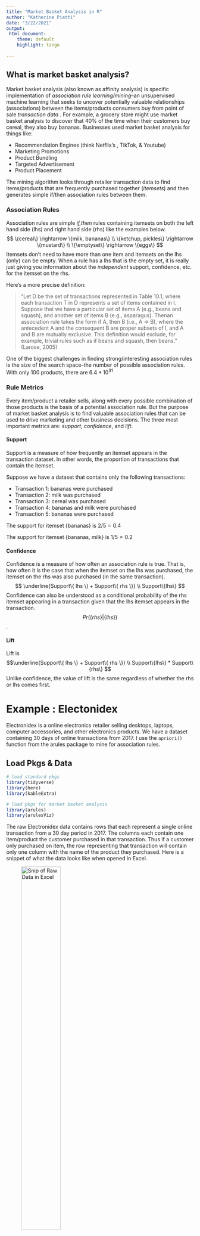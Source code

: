 ```yaml
---
title: "Market Basket Analysis in R"
author: "Katherine Piatti"
date: "3/22/2021"
output: 
 html_document:
    theme: default
    highlight: tango
    
---
```





## What is market basket analysis?

Market basket analysis (also known as affinity analysis) is specific implementation of *association rule learning/mining*--an unsupervised machine learning that seeks to uncover potentially valuable relationships (associations) between the items/products consumers buy from point of sale *transaction data* . For example, a grocery store might use market basket analysis to discover that 40% of the time when their customers buy cereal, they also buy bananas. Businesses used market basket analysis for things like: 

  - Recommendation Engines (think Netflix's , TikTok, & Youtube)
  - Marketing Promotions 
  - Product Bundling
  - Targeted Advertisement
  - Product Placement

The mining algorithm looks through retailer transaction data to find items/products that are frequently purchased together (*itemsets*) and then generates simple if/then association rules between them. 



### Association Rules 

Association rules are simple *if,then* rules containing itemsets on both the left hand side (lhs) and right hand side (rhs) like the examples below.
$$
\{cereal\} \rightarrow \{milk, bananas\} \\
\{ketchup, pickles\} \rightarrow \{mustard\} \\
\{\emptyset\} \rightarrow \{eggs\} 
$$
Itemsets don't need to have more than one item and itemsets on the lhs (only) can be empty. When a rule has a lhs that is the empty set, it is really just giving you information about the *independent* support, confidence, etc. for the itemset on the rhs.  

Here's a more precise definition:

>"Let D be the set of transactions represented in Table 10.1, where each transaction T in D represents a set of items contained in I. Suppose that we have a particular set of items A (e.g., beans and squash), and another set of items B (e.g., asparagus). Thenan association rule takes the form if A, then B (i.e., A ⇒ B), where the antecedent A and the consequent B are proper subsets of I, and A and B are mutually exclusive. This definition would exclude, for example, trivial rules such as if beans and squash, then beans." (Larose, 2005)

One of the biggest challenges in finding strong/interesting association rules is the size of the search space--the number of possible association rules. With only 100 products, there are $6.4 * 10^{31}$



### Rule Metrics

Every item/product a retailer sells, along with every possible combination of those products is the basis of a potential association rule. But the purpose of market basket analysis is to find valuable association rules that can be used to drive marketing and other business decisions. The three most important metrics are: *support*, *confidence*, and *lift*.  


#### Support

Support is a measure of how frequently an itemset appears in the transaction dataset. In other words, the proportion of transactions that contain the itemset.

Suppose we have a dataset that contains only the following transactions: 

  - Transaction 1: bananas were purchased
  - Transaction 2: milk was purchased
  - Transaction 3: cereal was purchased
  - Transaction 4: bananas and milk were purchased
  - Transaction 5: bananas were purchased 

The support for itemset {bananas} is $2/5 = 0.4$

The support for itemset {bananas, milk} is $1/5 = 0.2$


#### Confidence

Confidence is a measure of how often an association rule is true. That is, how often it is the case that when the itemset on the lhs was purchased, the itemset on the rhs was also purchased (in the same transaction).
$$
\underline{Support\{ lhs \} + Support\{ rhs \}} \\ Support\{lhs\}
$$
Confidence can also be understood as a conditional probability of the rhs itemset appearing in a transaction given that the lhs itemset appears in the transaction. $$Pr(\{rhs\}|\{lhs\})$$. 


#### Lift

Lift is $$\underline{Support\{ lhs \} + Support\{ rhs \}} \\ Support\{lhs\} * Support\{rhs\}
$$
Unlike confidence, the value of lift is the same regardless of whether the rhs or lhs comes first.

# Example : Electonidex

Electronidex is a online electronics retailer selling desktops, laptops, computer accessories, and other electronics products. We have a dataset containing 30 days of online transactions from 2017. I use the `apriori()` function from the arules package to mine for association rules. 

## Load Pkgs & Data
```r
# load standard pkgs
library(tidyverse)
library(here)
library(kableExtra)

# load pkgs for market basket analysis
library(arules)
library(arulesViz)
```

The raw Electronidex data contains rows that each represent a single online transaction from a 30 day period in 2017. The columns each contain one item/product the customer purchased in that transaction. Thus if a customer only purchased on item, the row representing that transaction will contain only one column with the name of the product they purchased. Here is a snippet of what the data looks like when opened in Excel. 

![Snip of Raw Data in Excel](snip_raw_electronidex_data.png){width=50%}

For the mining algorithm to work, the above raw data needs to be transformed into a *sparse matrix*  (also called basket format), where each column represents one item/product the company sells and the items purchased in each transaction are represented as ones.  

```r
transactions_matrix <- as(transactions, 'matrix')

transaction_df <- as.data.frame(transactions_matrix)

transactions_num_df <- 1 * transaction_df
```
Here's a snip of what the data in a sparse matrix would look like if it were transformed into a dataframe. Each row represents a transaction and each column represents one item/product the company sells. The item(s) purchased in each tranaction are recorded as 1s in the appropriate columns.

![Snip of Data Transformed into a Sparse Matrix](snip_trandformed_eletronidex_data_num.png){width=50%}

However, you can avoid transforming the raw transaction data by loading it into R using the **read.transactions()** function from the arules package instead of read.csv().

```r
transactions <- read.transactions(
  here('Data', 'ElectronidexTransactions2017.csv'),
  format = 'basket',
  sep = ',',
  rm.duplicates = TRUE)
```

```r
# verify import
transactions
```



## Summarize Data

Let's get a summary of what's in the data. 
```r
summary(transactions)
```
From the output, we can ascertain that there are 9,835 rows (transactions) and 125 items that could potentially appear in association rules. We can also see the 5 most frequently purchased items are iMac, HP Laptops, CYBERPOWER Gamer 
Desktops, Apple Earpods, and Apple MacBook Airs. Lastly, we can see that most transactions are for between 1 and 4 items. 

To get a visual representation of the most frequently purchased items, we can use use the itemFrequencyPlot() function from arules.

```r
# plot 10 most frequent items
itemFrequencyPlot(transactions, 
                  topN = 10, 
                  type = 'absolute',
                  cex.names = 0.8) #reduces label size
```

### Inspect Tractions

To look at the items purchased particular transactions, e.g. large transactions with 22+ items, we can use the inspect() and size() functions from the arules package.

```r
# to change long outputs scrolling, add mat.height='100px' to code chunk
options(width = 60)
local({
  hook_output <- knitr::knit_hooks$get('output')
  knitr::knit_hooks$set(output = function(x, options) {
    if (!is.null(options$max.height)) options$attr.output <- c(
      options$attr.output,
      sprintf('style="max-height: %s;"', options$max.height)
    )
    hook_output(x, options)
  })
})
```

```r
inspect(transactions[size(transactions) >= 25])
```


## Generate Association Rules

To mine the data for association rules using arules, you can use the `apriori()` function, and

```r
# find all potentially valuable association rules 
ruleset_01 <- transactions %>% 
  apriori()
```
If you don't get any rules (as in the example above) that may be because the default support and confidence parameters, which are 0.1 and 0.8 respectively, are too high. 

To change the default settings, add a `parameter =` argument to your `apriori()` function and specify lower values for `supp`, `conf`, and/or other parameters. Note: if you want to change 2 or more parameters embed them in a `list()`. 

```r
ruleset_01 <- transactions %>% 
  apriori(parameter = list(supp = 0.02, conf = 0.25))
```

### Summarize and Inspect Rules

Use the `summary()` function to get more information.

```r
summary(ruleset_01)
```
This tells us that the majority of the rules generated (46) contain 2 items, and we also get summary statistics on the rule metrics, along with coverage and count. 

Here's the defintion of coverage from rdrr.io:

>"Coverage (also called cover or LHS-support) is the support of the left-hand-side of the rule, i.e., supp(X). It represents a measure of to how often the rule can be applied."

When it comes to a single rule, count is simply the number of times the itemsets in the rule appear in the dataset. The summary statistics are just telling you about the range and variation for count among the 388 rules generated.  

To look at a subset of rules generated, we can pipe the ruleset into the `head()` function and then `inspect()`. (Note: the `kbl()` and `kable_paper()` functions at the end of the pipeline are part of the kableExtra package and just used to turn the standard console output into a more readable table. They are not necessary.)

```r
ruleset_01 %>%
  head(n = 10) %>% 
  inspect() %>% 
  kbl() %>% 
  kable_paper('striped', 'condensed')
```

The first rule has an empty lhs itemsets. As mentioned earlier, these rules are about transactions where just the item(s) on the rhs were purchased. To avoid rules with an empty antecedent (lhs) add  `minlen = 2` to the `parameter = list()` in the `apriori()` function.



### Sort Rules

To sort the rules by a paricular metric, e.g. confidence, we just need to add a `sort()` function into our pipeline.

```r
ruleset_01 %>% 
  head(n = 10) %>% 
  sort(by = 'confidence') %>%
  inspect() %>% 
  kbl() %>% 
  kable_paper('striped', 'condensed')
```


### Redundant Rules

To find out if any of the rules generated are redundant run the `is.redundant()` function on your ruleset.

```r
is.redundant(ruleset_01)
```



## Vizualize Rules

The `arulesViz` package enables easy creation of both static and interactive visualizations of association 

By selecting a item/product from the "Select by Id" menu, users can highlight the rules that are connected to that item/product. 

```r
plot(ruleset_01,
     method = "graph",
     engine = "htmlwidget"
     )
```

For example, if you select 'Dell Laptop', you can see that the idem only features in one rule. (use your mouse scroll wheel to read the labels on the graph nodes). 

